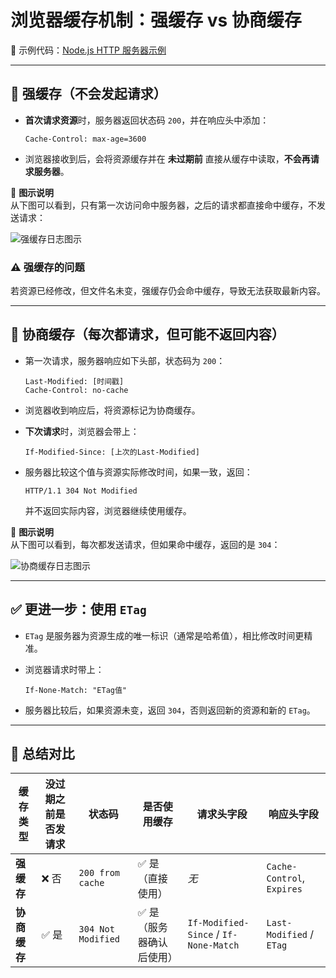 # 浏览器缓存机制：强缓存 vs 协商缓存

📁 示例代码：[Node.js HTTP 服务器示例](https://github.com/linzhe141/cache-demo/blob/main/index.js)

---

## 🚀 强缓存（**不会发起请求**）

- **首次请求资源**时，服务器返回状态码 `200`，并在响应头中添加：

  ```http
  Cache-Control: max-age=3600
  ```

- 浏览器接收到后，会将资源缓存并在 **未过期前** 直接从缓存中读取，**不会再请求服务器**。

📌 **图示说明**  
从下图可以看到，只有第一次访问命中服务器，之后的请求都直接命中缓存，不发送请求：

![强缓存日志图示](https://github.com/user-attachments/assets/761576d8-5e55-408c-90b5-242ea5e6ad54)

### ⚠️ 强缓存的问题

若资源已经修改，但文件名未变，强缓存仍会命中缓存，导致无法获取最新内容。

---

## 🔄 协商缓存（**每次都请求，但可能不返回内容**）

- 第一次请求，服务器响应如下头部，状态码为 `200`：

  ```http
  Last-Modified: [时间戳]
  Cache-Control: no-cache
  ```

- 浏览器收到响应后，将资源标记为协商缓存。

- **下次请求**时，浏览器会带上：

  ```http
  If-Modified-Since: [上次的Last-Modified]
  ```

- 服务器比较这个值与资源实际修改时间，如果一致，返回：

  ```http
  HTTP/1.1 304 Not Modified
  ```

  并不返回实际内容，浏览器继续使用缓存。

📌 **图示说明**  
从下图可以看到，每次都发送请求，但如果命中缓存，返回的是 `304`：

![协商缓存日志图示](https://github.com/user-attachments/assets/727a8cd6-c3ea-46ef-bbb4-6d34f208bb1a)

---

## ✅ 更进一步：使用 `ETag`

- `ETag` 是服务器为资源生成的唯一标识（通常是哈希值），相比修改时间更精准。
- 浏览器请求时带上：

  ```http
  If-None-Match: "ETag值"
  ```

- 服务器比较后，如果资源未变，返回 `304`，否则返回新的资源和新的 `ETag`。

---

## 🧠 总结对比

| 缓存类型     | 没过期之前是否发请求 | 状态码             | 是否使用缓存              | 请求头字段                            | 响应头字段                 |
| ------------ | ------------------ | ------------------ | ----------------------- | ------------------------------------ | -------------------------- |
| **强缓存**   | ❌ 否              | `200 from cache`   | ✅ 是（直接使用）         | _无_                                 | `Cache-Control`, `Expires` |
| **协商缓存** | ✅ 是              | `304 Not Modified` | ✅ 是（服务器确认后使用） | `If-Modified-Since` / `If-None-Match` | `Last-Modified` / `ETag`   |
